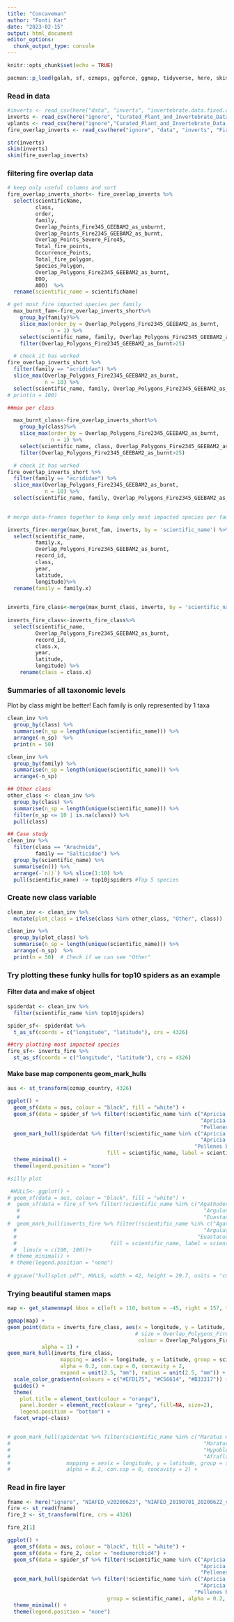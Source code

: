 ```yaml
---
title: "Concaveman"
author: "Fonti Kar"
date: "2023-02-15"
output: html_document
editor_options: 
  chunk_output_type: console
---
```


```r
knitr::opts_chunk$set(echo = TRUE)

pacman::p_load(galah, sf, ozmaps, ggforce, ggmap, tidyverse, here, skimr, readr, concaveman)

```

### Read in data

```r
#inverts <- read_csv(here("data", "inverts", "invertebrate.data.fixed.csv"))
inverts <- read_csv(here("ignore", "Curated_Plant_and_Invertebrate_Data_for_Bushfire_Modelling", "invertebrate.data.csv"))
vplants <- read_csv(here("ignore","Curated_Plant_and_Invertebrate_Data_for_Bushfire_Modelling", "vascularplant.data.csv"))
fire_overlap_inverts <- read_csv(here("ignore", "data", "inverts", "Fire_overlap_results_2021-06-24.csv"))

str(inverts)
skim(inverts)
skim(fire_overlap_inverts)
```

### filtering fire overlap data 

```r
# keep only useful columns and sort 
fire_overlap_inverts_short<- fire_overlap_inverts %>%
  select(scientificName, 
         class,
         order,
         family,
         Overlap_Points_Fire345_GEEBAM2_as_unburnt,
         Overlap_Points_Fire2345_GEEBAM2_as_burnt,
         Overlap_Points_Severe_Fire45,
         Total_fire_points,
         Occurrence_Points, 
         Total_fire_polygon, 
         Species_Polygon,
         Overlap_Polygons_Fire2345_GEEBAM2_as_burnt,
         EOO, 
         AOO)  %>% 
  rename(scientific_name = scientificName)

# get most fire impacted species per family
  max_burnt_fam<-fire_overlap_inverts_short%>%
    group_by(family)%>%
    slice_max(order_by = Overlap_Polygons_Fire2345_GEEBAM2_as_burnt,
              n = 1) %>%
    select(scientific_name, family, Overlap_Polygons_Fire2345_GEEBAM2_as_burnt) %>%
    filter(Overlap_Polygons_Fire2345_GEEBAM2_as_burnt>25)

  # check it has worked  
fire_overlap_inverts_short %>%
  filter(family == "acrididae") %>%
  slice_max(Overlap_Polygons_Fire2345_GEEBAM2_as_burnt,
            n = 10) %>%
  select(scientific_name, family, Overlap_Polygons_Fire2345_GEEBAM2_as_burnt)
# print(n = 100)

##max per class

  max_burnt_class<-fire_overlap_inverts_short%>%
    group_by(class)%>%
    slice_max(order_by = Overlap_Polygons_Fire2345_GEEBAM2_as_burnt,
              n = 1) %>%
    select(scientific_name, class, Overlap_Polygons_Fire2345_GEEBAM2_as_burnt) %>%
    filter(Overlap_Polygons_Fire2345_GEEBAM2_as_burnt>25)

  # check it has worked  
fire_overlap_inverts_short %>%
  filter(family == "acrididae") %>%
  slice_max(Overlap_Polygons_Fire2345_GEEBAM2_as_burnt,
            n = 10) %>%
  select(scientific_name, family, Overlap_Polygons_Fire2345_GEEBAM2_as_burnt)

  
# merge data-frames together to keep only most impacted species per family in inverts data 

inverts_fire<-merge(max_burnt_fam, inverts, by = 'scientific_name') %>%
  select(scientific_name, 
         family.x, 
         Overlap_Polygons_Fire2345_GEEBAM2_as_burnt, 
         record_id, 
         class, 
         year, 
         latitude, 
         longitude)%>%
  rename(family = family.x)
 

inverts_fire_class<-merge(max_burnt_class, inverts, by = 'scientific_name') 
  
inverts_fire_class<-inverts_fire_class%>%
  select(scientific_name, 
         Overlap_Polygons_Fire2345_GEEBAM2_as_burnt, 
         record_id, 
         class.x, 
         year, 
         latitude,
         longitude) %>%
    rename(class = class.x)

```


### Summaries of all taxonomic levels

Plot by class might be better! Each family is only represented by 1 taxa

```r
clean_inv %>% 
  group_by(class) %>% 
  summarise(n_sp = length(unique(scientific_name))) %>% 
  arrange(-n_sp)  %>% 
  print(n = 50) 

clean_inv %>% 
  group_by(family) %>% 
  summarise(n_sp = length(unique(scientific_name))) %>%
  arrange(-n_sp) 

## Other class
other_class <- clean_inv %>% 
  group_by(class) %>% 
  summarise(n_sp = length(unique(scientific_name))) %>%
  filter(n_sp <= 10 | is.na(class)) %>% 
  pull(class)

## Case study
clean_inv %>% 
  filter(class == "Arachnida", 
         family == "Salticidae") %>% 
  group_by(scientific_name) %>% 
  summarise(n()) %>% 
  arrange(-`n()`) %>% slice(1:10) %>% 
  pull(scientific_name) -> top10jspiders #Top 5 species
``` 

### Create new class variable

```r
clean_inv <- clean_inv %>% 
  mutate(plot_class = ifelse(class %in% other_class, "Other", class)) 

clean_inv %>% 
  group_by(plot_class) %>% 
  summarise(n_sp = length(unique(scientific_name))) %>% 
  arrange(-n_sp)  %>% 
  print(n = 50)  # Check if we can see "Other"
```

### Try plotting these funky hulls for top10 spiders as an example

#### Filter data and make sf object
```r
spiderdat <- clean_inv %>% 
  filter(scientific_name %in% top10jspiders)

spider_sf<- spiderdat %>% 
  t_as_sf(coords = c("longitude", "latitude"), crs = 4326)

##try plotting most impacted species 
fire_sf<- inverts_fire %>% 
  st_as_sf(coords = c("longitude", "latitude"), crs = 4326)


```

#### Make base map components geom_mark_hulls

```r
aus <- st_transform(ozmap_country, 4326)

ggplot() + 
  geom_sf(data = aus, colour = "black", fill = "white") +
  geom_sf(data = spider_sf %>% filter(!scientific_name %in% c("Apricia jovialis", 
                                                              "Apricia bracteata",
                                                              "Pellenes bitaeniata"))) +
  geom_mark_hull(spiderdat %>% filter(!scientific_name %in% c("Apricia jovialis", 
                                                              "Apricia bracteata",
                                                            "Pellenes bitaeniata")), mapping = aes(x = longitude, y = latitude,
                                fill = scientific_name, label = scientific_name), alpha = 0.2, con.cap = 0)  + 
  theme_minimal() +
  theme(legend.position = "none")

#silly plot

 #HULLS<- ggplot() + 
# geom_sf(data = aus, colour = "black", fill = "white") +
#  geom_sf(data = fire_sf %>% filter(!scientific_name %in% c("Agathodesmus carorum", 
   #                                                           "Argulus japonicus",
   #                                                           "Euastacus guwinus"))) +
#  geom_mark_hull(inverts_fire %>% filter(!scientific_name %in% c("Agathodesmus carorum", 
  #                                                            "Argulus japonicus",
  #                                                          "Euastacus guwinus")), mapping = aes(x = longitude, y = latitude,
  #                              fill = scientific_name, label = scientific_name), alpha = 0.2, con.cap = 0)  + 
  #  lims(x = c(100, 180))+
 # theme_minimal() +
 # theme(legend.position = "none")
 
# ggsave("hullsplot.pdf", HULLS, width = 42, height = 29.7, units = "cm" )
```

### Trying beautiful stamen maps

```r
map <- get_stamenmap( bbox = c(left = 110, bottom = -45, right = 157, top = -9.5), zoom = 5, maptype = "watercolor")

ggmap(map) + 
geom_point(data = inverts_fire_class, aes(x = longitude, y = latitude,
                                         # size = Overlap_Polygons_Fire2345_GEEBAM2_as_burnt,
                                          colour = Overlap_Polygons_Fire2345_GEEBAM2_as_burnt),
           alpha = 1) + 
geom_mark_hull(inverts_fire_class,
                 mapping = aes(x = longitude, y = latitude, group = scientific_name, fill = scientific_name),
                 alpha = 0.2, con.cap = 0, concavity = 2, 
                 expand = unit(2.5, "mm"), radius = unit(2.5, "mm")) +
  scale_color_gradientn(colours = c("#EFD175", "#C56614", "#B33317")) + 
  guides() + 
  theme(
    plot.title = element_text(colour = "orange"), 
    panel.border = element_rect(colour = "grey", fill=NA, size=2),
    legend.position = "bottom") + 
  facet_wrap(~class)


# geom_mark_hull(spiderdat %>% filter(scientific_name %in% c("Maratus mungaich", 
#                                                              "Maratus vespertilio",
#                                                              "Hypoblemum scutulatum",
#                                                              "Afraflacilla stridulator")), 
#                  mapping = aes(x = longitude, y = latitude, group = scientific_name, label = scientific_name),
#                  alpha = 0.2, con.cap = 0, concavity = 2) +

```


### Read in fire layer

```r
fname <- here("ignore", "NIAFED_v20200623", "NIAFED_20190701_20200622_v20200623.shp")
fire <- st_read(fname)
fire_2 <- st_transform(fire, crs = 4326)

fire_2[1]

ggplot() + 
  geom_sf(data = aus, colour = "black", fill = "white") + 
  geom_sf(data = fire_2, color = "mediumorchid4") + 
  geom_sf(data = spider_sf %>% filter(!scientific_name %in% c("Apricia jovialis", 
                                                              "Apricia bracteata",
                                                              "Pellenes bitaeniata"))) +
  geom_mark_hull(spiderdat %>% filter(!scientific_name %in% c("Apricia jovialis", 
                                                              "Apricia bracteata",
                                                            "Pellenes bitaeniata")), mapping = aes(x = longitude, y = latitude,
                                group = scientific_name), alpha = 0.2, con.cap = 0)  + 
  theme_minimal() +
  theme(legend.position = "none")
```






